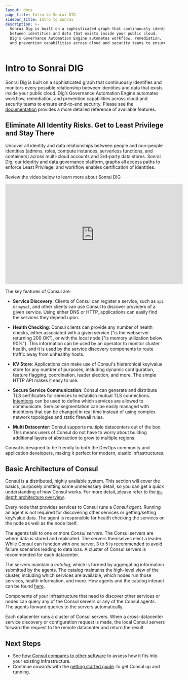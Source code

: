 ```yaml
---
layout: docs
page_title: Intro to Sonrai DIG
sidebar_title: Intro to Sonrai
description: >-
  Sonrai Dig is built on a sophisticated graph that continuously identifies and monitors every possible relationship
  between identities and data that exists inside your public cloud.
  Dig’s Governance Automation Engine automates workflow, remediation,
  and prevention capabilities across cloud and security teams to ensure end-to-end security.
---
```


# Intro to Sonrai DIG

Sonrai Dig is built on a sophisticated graph that continuously identifies and monitors every possible relationship
 between identities and data that exists inside your public cloud.
  Dig’s Governance Automation Engine automates workflow, remediation,
  and prevention capabilities across cloud and security teams to ensure end-to-end security. Please see the
  [documentation](/docs) provides a more detailed reference of available features.

## Eliminate All Identity Risks. Get to Least Privilege and Stay There

Uncover all identity and data relationships between people and non-people identities
(admins, roles, compute instances, serverless functions, and containers) across multi-cloud accounts
 and 3rd-party data stores. Sonrai Dig, our identity and data governance platform,
 graphs all access paths to enforce Least Privilege, and workflow enables certification of identities.

Review the video below to learn more about Sonrai DIG

<iframe
  src="https://player.vimeo.com/video/451835855"
  frameborder="0"
  allowfullscreen="true"
  width="560"
  height="315"
></iframe>

The key features of Consul are:

- **Service Discovery**: Clients of Consul can register a service, such as
  `api` or `mysql`, and other clients can use Consul to discover providers
  of a given service. Using either DNS or HTTP, applications can easily find
  the services they depend upon.

- **Health Checking**: Consul clients can provide any number of health checks,
  either associated with a given service ("is the webserver returning 200 OK"), or
  with the local node ("is memory utilization below 90%"). This information can be
  used by an operator to monitor cluster health, and it is used by the service
  discovery components to route traffic away from unhealthy hosts.

- **KV Store**: Applications can make use of Consul's hierarchical key/value
  store for any number of purposes, including dynamic configuration, feature flagging,
  coordination, leader election, and more. The simple HTTP API makes it easy to use.

- **Secure Service Communication**: Consul can generate and distribute TLS
  certificates for services to establish mutual TLS connections.
  [Intentions](/docs/connect/intentions)
  can be used to define which services are allowed to communicate.
  Service segmentation can be easily managed with intentions that can
  be changed in real time instead of using complex network topologies
  and static firewall rules.

- **Multi Datacenter**: Consul supports multiple datacenters out of the box. This
  means users of Consul do not have to worry about building additional layers of
  abstraction to grow to multiple regions.

Consul is designed to be friendly to both the DevOps community and
application developers, making it perfect for modern, elastic infrastructures.

## Basic Architecture of Consul

Consul is a distributed, highly available system. This section will cover the
basics, purposely omitting some unnecessary detail, so you can get a quick
understanding of how Consul works. For more detail, please refer to the
[in-depth architecture overview](/docs/internals/architecture).

Every node that provides services to Consul runs a _Consul agent_. Running
an agent is not required for discovering other services or getting/setting
key/value data. The agent is responsible for health checking the services
on the node as well as the node itself.

The agents talk to one or more _Consul servers_. The Consul servers are
where data is stored and replicated. The servers themselves elect a leader.
While Consul can function with one server, 3 to 5 is recommended to avoid
failure scenarios leading to data loss. A cluster of Consul servers is recommended
for each datacenter.

The servers maintain a _catalog_, which is formed by aggregating information
submitted by the agents. The catalog maintains the high-level view of the cluster,
including which services are available, which nodes run those services, health
information, and more. How agents and the catalog interact can be found
[here](/docs/internals/anti-entropy#catalog).

Components of your infrastructure that need to discover other services
or nodes can query any of the Consul servers _or_ any of the Consul agents.
The agents forward queries to the servers automatically.

Each datacenter runs a cluster of Consul servers. When a cross-datacenter
service discovery or configuration request is made, the local Consul servers
forward the request to the remote datacenter and return the result.

## Next Steps

- See [how Consul compares to other software](/intro/vs) to assess how it fits into your
  existing infrastructure.
- Continue onwards with the [getting started guide](https://learn.hashicorp.com/tutorials/consul/get-started-install).
  to get Consul up and running.
